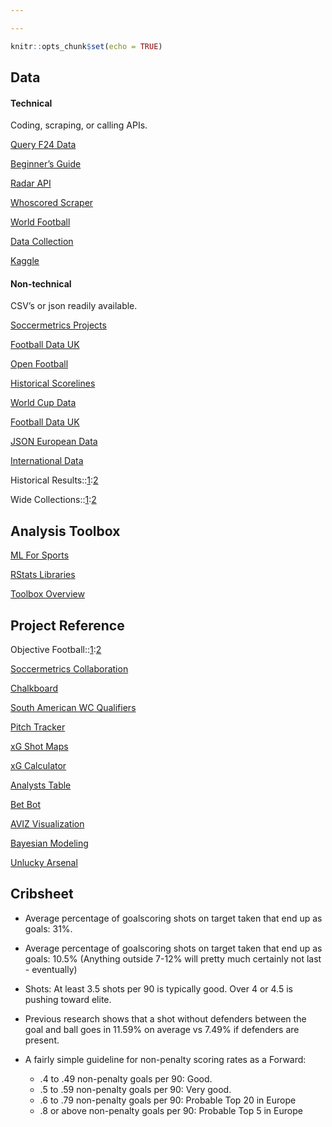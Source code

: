 ```yaml
---

---
```


```r
knitr::opts_chunk$set(echo = TRUE)
```

## Data

#### Technical

Coding, scraping, or calling APIs.

[Query F24 Data](https://github.com/huffyhenry/ltl24)

[Beginner's Guide](https://sportsdatachallenge.wordpress.com/2016/09/21/a-total-beginners-guide-to-web-scraping-football-data-part-1/)

[Radar API](http://developer.sportradar.com/files/indexSoccer.html#soccer-api-v3)

[Whoscored Scraper](https://github.com/brianlan/Whoscored/blob/master/crawl_player_match_level_data.py)

[World Football](http://usa.worldfootball.net/)

[Data Collection](https://github.com/hugomathien/football-data-collection)

[Kaggle](https://www.kaggle.com/hugomathien/soccer)

#### Non-technical

CSV's or json readily available.

[Soccermetrics Projects](https://github.com/soccermetrics/project-data)

[Football Data UK](http://www.football-data.co.uk/downloadm.php)

[Open Football](https://github.com/openfootball)

[Historical Scorelines](https://github.com/llimllib/soccerdata)

[World Cup Data](https://github.com/sanand0/fifadata)

[Football Data UK](http://www.football-data.co.uk/data.php)

[JSON European Data](https://github.com/opendatajson/football.json)

[International Data](https://github.com/SoccerStatsUS/international_data/tree/master/games)

Historical Results::[1](https://github.com/jalapic/engsoccerdata):[2](https://github.com/footballcsv/eng-england)

Wide Collections::[1](https://github.com/jokecamp/FootballData):[2](https://github.com/octonion/soccer)

## Analysis Toolbox

[ML For Sports](https://dtai.cs.kuleuven.be/events/MLSA16/schedule.php)

[RStats Libraries](https://twitter.com/StatsbyLopez/status/796014026094481408)

[Toolbox Overview](http://statsbomb.com/2016/09/a-toolbox-for-football-analytics/)

## Project Reference

Objective Football::[1](https://objective-football.blogspot.co.uk/2016/08/201617-shots-in-box.html?m=1):[2](https://objective-football.blogspot.co.uk/2016/08/201617-open-playset-piecepenalty-data.html?m=1)

[Soccermetrics Collaboration](http://www.soccermetrics.net/collaborations/research-collaborations-2017)

[Chalkboard](https://github.com/neilcharles/chalkboard)

[South American WC Qualifiers](https://public.tableau.com/profile/mathijs.steneker#!/vizhome/xGmapeliminatorias/Matchstats)

[Pitch Tracker](http://johnburnmurdoch.github.io/football-pitch-tracker/)

[xG Shot Maps](https://public.tableau.com/s/profile/paul.riley#!/vizhome/PremierLeague201516xGMap/PremierLeague201516ShotonTargetxGDashboard)

[xG Calculator](https://dannypage.github.io/expected_goals.html)

[Analysts Table](https://hilltop-analytics.shinyapps.io/Analysts-EPL-Table/)

[Bet Bot](http://www.betbot.soccer/)

[AVIZ Visualization](http://www.aviz.fr/soccer)

[Bayesian Modeling](https://github.com/milkha/EPL_KDD)

[Unlucky Arsenal](https://github.com/Torvaney/unlucky-arsenal)

## Cribsheet

* Average percentage of goalscoring shots on target taken that end up as goals: 31%. 

* Average percentage of goalscoring shots on target taken that end up as goals: 10.5% (Anything outside 7-12% will pretty much certainly not last - eventually)

* Shots: At least 3.5 shots per 90 is typically good. Over 4 or 4.5 is pushing toward elite.

* Previous research shows that a shot without defenders between the goal and ball goes in 11.59% on average vs 7.49% if defenders are present.

* A fairly simple guideline for non-penalty scoring rates as a Forward:

    * .4 to .49 non-penalty goals per 90: Good.
    * .5 to .59 non-penalty goals per 90: Very good.
    * .6 to .79 non-penalty goals per 90: Probable Top 20 in Europe
    * .8 or above non-penalty goals per 90: Probable Top 5 in Europe
